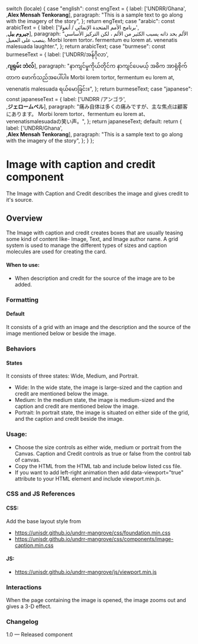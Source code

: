 
  switch (locale) {
    case "english":
      const engText = {
        label: ['UNDRR/Ghana',<br/>,<strong>Alex Mensah Tenkorang</strong>],
        paragraph: "This is a sample text to go along with the imagery of the story",
      };
      return engText;
    case "arabic":
      const arabicText = {
        label: ['برنامج الأمم المتحدة الإنمائي / أنغولا',<br/>,<strong>جيروم بيل</strong>],
        paragraph: "الألم بحد ذاته يسبب الكثير من الألم ، لكن التركيز الأساسي ينصب على العميل. Morbi lorem tortor، fermentum eu lorem at، venenatis malesuada laughter.",
      };
      return arabicText;
    case "burmese":
      const burmeseText = {
        label: ['UNDRR/အန်ဂိုလာ',<br/>,<strong>ဂျရုမ်း ဘဲလ်</strong>],
        paragraph: "နာကျင်မှုကိုယ်တိုင်က နာကျင်ပေမယ့် အဓိက အာရုံစိုက်တာက ဖောက်သည်အပေါ်ပါ။ Morbi lorem tortor, fermentum eu lorem at, venenatis malesuada ရယ်မောခြင်း။",
      };
      return burmeseText;
    case "japanese":
      const japaneseText = {
        label: ['UNDRR /アンゴラ',<br/>,<strong>ジェロームベル</strong>],
        paragraph: "痛み自体は多くの痛みですが、主な焦点は顧客にあります。 Morbi lorem tortor、fermentum eu lorem at、venenatismalesuadaの笑い声。",
      };
      return japaneseText;
    default:
      return {
        label: ['UNDRR/Ghana',<br/>,<strong>Alex Mensah Tenkorang</strong>],
        paragraph: "This is a sample text to go along with the imagery of the story",
      };
  }
};

<Meta of={ImageCaptionCreditStories} />

<style>
  {`
   .subheading {
      font-weight: 600;
      font-size: 20px;
      color: #333333;
      line-height: 24px;
      margin-bottom: 12px;
      margin-top: 12px;
    }
    .sbdocs .sbdocs-p,
    .sbdocs .sbdocs-li{
      font-size: 1rem;
    }
    .sbdocs .sbdocs-h2 {
      border-bottom: none;
    }
    .css-1h4ytzj code {
      padding-right: 10px;
      width: 100%;
      font-size: 14px;
      line-height: 16px;
        background: black;
    }
  `}
</style>

# Image with caption and credit component

The Image with Caption and Credit describes the image and gives credit to it's source.

## Overview

The Image with caption and credit creates boxes that are usually teasing some kind of content like- Image, Text, and Image author name. A grid system is used to manage the different types of sizes and caption molecules are used for creating the card.

#### When to use:

* When description and credit for the source of the image are to be added.

### Formatting

#### Default

It consists of a grid with an image and the description and the source of the image mentioned below or beside the image.

### Behaviors

#### States

It consists of three states: Wide, Medium, and Portrait.

* Wide: In the wide state, the image is large-sized and the caption and credit are mentioned below the image.
* Medium: In the medium state, the image is medium-sized and the caption and credit are mentioned below the image.
* Portrait: In portrait state, the image is situated on either side of the grid, and the caption and credit beside the image.

<Canvas>
  <Story of={ImageCaptionCreditStories.DefaultImageWithCreditCaption} />
</Canvas>

### Usage:

* Choose the size controls as either wide, medium or portrait from the Canvas. Caption and Credit controls as true or false from the control tab of canvas.
* Copy the HTML from the HTML tab and include below listed css file.
* If you want to add left-right animation then add data-viewport="true" attribute to your HTML element and include viewport.min.js.

### CSS and JS References

#### CSS:

Add the base layout style from

* https://unisdr.github.io/undrr-mangrove/css/foundation.min.css
* https://unisdr.github.io/undrr-mangrove/css/components/image-caption.min.css

#### JS:

* https://unisdr.github.io/undrr-mangrove/js/viewport.min.js

### Interactions

When the page containing the image is opened, the image zooms out and gives a 3-D effect.

### Changelog

1.0 — Released component
